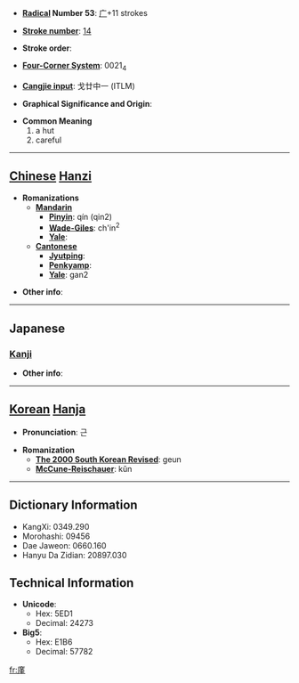 * '''[[Wiktionary:Chinese radical index| Radical]] Number 53''': [[Wiktionary:Chinese radical index 广|广]]+11 strokes

* '''[[Wiktionary:Chinese total strokes index|Stroke number]]''': [[Wiktionary:Chinese total strokes index 14|14]]

* '''Stroke order''': 

* '''[[Wiktionary:Chinese four corner index|Four-Corner System]]''': 0021<sub>4</sub>

* '''[[Wiktionary:Chinese Cangjie index|Cangjie input]]''': 戈廿中一 (ITLM)

* '''Graphical Significance and Origin''': 

* '''Common Meaning'''
*#a hut
*# careful


----

== [[Chinese]] [[Hanzi]] ==

* '''Romanizations'''
** '''[[Mandarin]]'''
*** '''[[Pinyin]]''': qín (qin2)
*** '''[[Wade-Giles]]''': ch'in<sup>2</sup>
*** '''[[Yale]]''': 
** '''[[Cantonese]]'''
*** '''[[Jyutping]]''':
*** '''[[Penkyamp]]''': 
*** '''[[Yale]]''': gan2

* '''Other info''': 

----

==Japanese==
===[[Kanji]]===
{{kanji|on readings=[[きん]] (kin), [[ごん]] (gon), [[こん]] (kon)
|kun readings=
}}

* '''Other info''':  

----

== [[Korean]] [[Hanja]] ==

* '''Pronunciation''': 근

* '''Romanization'''
** '''[[The 2000 South Korean Revised Romanization|The 2000 South Korean Revised]]''': geun
** '''[[McCune-Reischauer]]''': kŭn

----

== Dictionary Information ==

* KangXi: 0349.290
* Morohashi: 09456
* Dae Jaweon: 0660.160
* Hanyu Da Zidian: 20897.030

== Technical Information ==

* '''Unicode''':
** Hex: 5ED1
** Decimal: 24273
* '''Big5''':
** Hex: E1B6
** Decimal: 57782

[[fr:廑]]